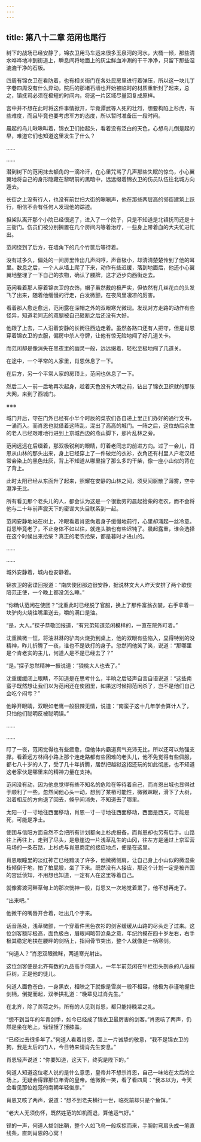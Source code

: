 ```yaml
---
---
---
```

title: 第八十二章 范闲也尾行
---




树下的战场已经安静了，锦衣卫用马车运来很多玉泉河的河水，大桶一倾，那些清水哗哗地冲到街道上，瞬息间将地面上的灰尘鲜血冲涮的干干净净，只留下那些湿漉漉干净的石板。

四周有锦衣卫在看防着，也有相关衙门在各处民房里进行着弹压，所以这一块儿丁字巷四周没有什么异动，院后的那堵石墙也开始被临时的材质重新封了起来，总之，镇抚司必须在极短的时间内，将这一片区域尽量回复成原样。

宫中并不想在此时将这件事情掀开，毕竟谭武等人死的壮烈，想要构陷上杉虎，有些难度，而且毕竟也要考虑军方的态度，所以暂时准备压一段时间。

晨起的鸟儿啾啾叫着，锦衣卫们抬起头，看着没有泛白的天色，心想鸟儿倒是起的早，难道它们也知道这里发生了什么？

……

……

潜到树下的范闲抹去额角的一滴冷汗，在心里咒骂了几声那些失眠的惊鸟，小心翼翼地将自己的身形隐藏在黎明前的黑暗中，远远缀着锦衣卫的伤员队伍往北城方向遁去。

长街之上没有行人，也没有前世扫大街的唰唰声，他在那些两层高的邻街建筑上跃行，相信不会有任何人发现他的踪迹。

担架队离开那个小院已经很远了，进入了一个院子，只是不知道是北镇抚司还是十三衙门。伤员们被分别搁置在几个房间内等着治疗，一些身上带着血的大夫忙进忙出。

范闲绕到了后方，在墙角下的几个竹筐后等待着。

没有过多久，偏处的一间房里传出几声闷哼，声音极小，却清清楚楚传到了他的耳里。数息之后，一个人从墙上爬了下来，动作有些迟缓，落到地面后，他还小心翼翼地整理了一下自己的衣物，确认了腰牌，这才迈步向西街走去。

范闲看着那人穿着锦衣卫的衣饰，帽子虽然戴的极严实，但依然有几丝花白的头发飞了出来，随着他缓慢的行走，白发微颤，在夜风里凄凉的厉害。

看着那人愈走愈远，范闲露在深帽之外的双眼寒光微现。发现对方走路的动作有些怪异，知道老同志的双腿被自己砸断之后还没有大好。

他跟了上去，二人沿着安静的长街往西边走着。虽然各路口还有人把守，但是肖恩穿着锦衣卫的衣服，偏房中杀人夺牌，让他有惊无险地闯了好几道关卡。

而范闲却是像消失在黑夜里的幽灵一般，远远缀着，轻松至极地闯了几道关。

在途中，一个平常的人家里，肖恩休息了一下。

在后方，另一个平常人家的房顶上，范闲也休息了一下。

然后二人一前一后地再次起身，趁着天色没有大明之前，钻出了锦衣卫织就的那张大网，来到了西城门。

※※※

城门开后，守在门外已经有小半个时辰的菜农们各自递上里正们办好的通行文书，一涌而入。而肖恩也就借着这阵乱，混出了高高的城门。一阵之后，这位劫后余生的老人已经艰难地行进到上京城西边的燕山脚下，那片乱林之旁。

范闲远远在后缀着，那双极锐利的眼睛，盯着老同志的前进方向。过了一会儿，肖恩从山林的那头出来，身上已经穿上了一件破烂的衣衫，衣角还有村里人户老汉经常会染上的黑色灶灰，背上不知道从哪里拾了那么多的干柴，像一座小山似的背在了背上。

此时太阳已经从东面升了起来，照耀在安静的山林之间，须臾间驱散了薄雾，空中澄净无比。

所有看见那个老头儿的人，都会认为这是一个很勤劳的晨起拾柴的老农，而不会将他与二十年前声震天下的密谍大头目联系到一起。

范闲安静地站在树上，冷眼看着肖恩佝着身子缓慢地前行，心里却涌起一丝冷意。肖恩毕竟老了，不止身体不如以往，就连头脑也有些迟钝了。晨起露重，谁会选择在这个时候出来拾柴？真正的老农拾柴，都是暮时才进山的。

……

……

城外安静着，城内也安静着。

锦衣卫的密谍回报道：“南庆使团那边很安静，据说林文大人昨天安排了两个歌伎陪范正使，一个晚上都没怎么睡。”

“你确认范闲在使团？”沈重此时已经脱了官服，换上了那件富翁衣裳，右手拿着一块驴肉火烧往嘴里送去，嚼的满口是油。

“是，大人。”探子恭敬回报道，“有兄弟知道范闲模样的，一直在院外盯着。”

沈重微微一怔，将油淋淋的驴肉火烧扔到桌上，他的双眼有些陷入，显得特别的没精神，昨儿折腾了一夜，谁也不是铁打的身子。忽然间他笑了笑，说道：“那哪里是个肯老实的主儿，何道人是不是已经去了？”

“是。”探子忽然精神一振说道：“狼桃大人也去了。”

沈重缓缓闭上眼睛，不知道是在思考什么，半晌之后轻声自言自语说道：“这些南蛮子既然想让我们以为范闲还在使团里，如果这时候把范闲杀了，岂不是他们自己会吃个闷亏？”

他睁开眼睛，双眼如老鹰一般狠辣无情，说道：“南蛮子这十几年学会算计人了，只怕他们聪明反被聪明误。”

……

……

盯了一夜，范闲觉得也有些疲惫，但他体内霸道真气充沛无比，所以还可以勉强支撑。看着远方林间小路上那个连走路都有些困难的老头儿，他不免觉得有些佩服，都七八十岁的人了，受了几十年折腾，居然把越狱这招还玩的如此彻底，也不知道这老家伙是哪里来的精神力量在支持。

范闲没有动，因为他总觉得有些不知名的危险在等待着自己，而肖恩出城也显得过于顺利了一些。忽然间他心头一动，想到了某樁可能性，微微眯眼，滑下了大树，沿着相反的方向退了回去，倏乎间消失，不知道去了哪里。

太阳一寸一寸地往西面移动，肖恩一寸一寸地往西面移动，西面是西天，可能是死，可能是净土。

使团与信阳方面自然不会把所有计划都向上杉虎报备，而肖恩却也另有后手。山路往上再往上，走到了尽头，是悬崖边一片浅草乱生的山冈，往左方是通过上京军营马场的一条石路，上杉虎与肖恩商定的接应地点，便是在这里。

肖恩眼瞳里的淡红神芒已经黯淡了许多，他微微侧肩，让自己身上小山似的微湿柴枝倾倒于地，拍了拍屁股，坐了下来。既然没有人接应，那这个计划一定是被齐国的宫廷侦知，不用想也知道，一定有人在这里等着自己。

就像雾渡河畔草甸上的那次恍神一般，肖恩又一次地觉着累了，他不想再走了。

“出来吧。”

他微干的嘴唇开合着，吐出几个字来。

话音落处，浅草微颤，一个穿着件黑色衣衫的剑客缓缓从山路的尽头走了过来。这位剑客额际极高，面色极白，眉眼间略带沧桑之意，年纪约摸在四十岁左右，右手极其稳定地扶在腰畔的剑柄上，指间骨节突出，整个人就像是一柄寒剑。

“何道人？”肖恩双眼微眯，两道寒光射出。

这位剑客便是北齐有数的九品高手何道人，一年半前范闲在牛栏街头剖杀的八品程巨树，正是他的徒儿。

何道人面色苍白，一身黑衣，相映之下就像是雪炭一般不相容，他极为恭谨地握住剑柄，倒提而起，双拳拱礼道：“晚辈见过肖先生。”

在北齐，除了苦荷之外，所有的人见到肖恩，都只能持晚辈之礼。

“想不到当年的年青剑手，如今已经成了锦衣卫最厉害的剑客。”肖恩咳了两声，仍然是坐在地上，轻轻捶了捶膝盖。

“已经过去很多年了。”何道人看着肖恩，面上一片诚挚的敬意，“我不是锦衣卫的狗，我是太后的门人，今日特来请肖先生安息。”

肖恩轻声说道：“你要知道，这天下，终究是陛下的。”

何道人知道这位老人说的是什么意思，皇帝并不想杀肖恩，自己一味站在太后的立场上，无疑会得罪那位年青的皇帝。他微微一笑，看了看四周：“我本以为，今天会看见那位姓范的南朝年轻俊彦。”

肖恩又咳了两声，说道：“想不到老夫横行一世，临死前却只是个鱼饵。”

“老大人无须伤怀，既然姓范的知机而退，算他运气好。”

锃的一声，何道人拔剑出鞘，整个人如飞鸟一般疾掠而来，手腕肘弯肩头成一笔直线条，直刺肖恩的心窝！